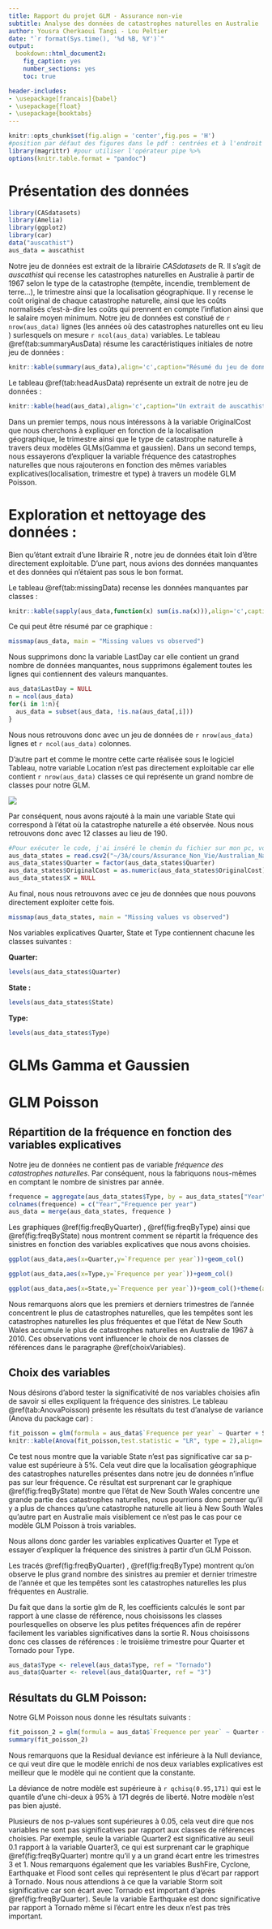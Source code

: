 ```yaml
---
title: Rapport du projet GLM - Assurance non-vie
subtitle: Analyse des données de catastrophes naturelles en Australie
author: Yousra Cherkaoui Tangi - Lou Peltier 
date: "`r format(Sys.time(), '%d %B, %Y')`"
output:   
  bookdown::html_document2:
    fig_caption: yes
    number_sections: yes
    toc: true

header-includes:
- \usepackage[francais]{babel}
- \usepackage{float}
- \usepackage{booktabs}
---
```


```r
knitr::opts_chunk$set(fig.align = 'center',fig.pos = 'H')
#position par défaut des figures dans le pdf : centrées et à l'endroit où on les construit
library(magrittr) #pour utiliser l'opérateur pipe %>%
options(knitr.table.format = "pandoc") 
```

# Présentation des données

```r
library(CASdatasets)
library(Amelia)
library(ggplot2)
library(car)
data("auscathist")
aus_data = auscathist
```

Notre jeu de données est extrait de la librairie *CASdatasets* de R. Il s'agit de *auscathist* qui recense les catastrophes naturelles en Australie à partir de 1967 selon le type de la catastrophe (tempête, incendie, tremblement de terre...), le trimestre ainsi que la localisation géographique. Il y recense le coût original de chaque catastrophe naturelle, ainsi que les coûts normalisés c'est-à-dire les coûts qui prennent en compte l'inflation ainsi que le salaire moyen minimum. Notre jeu de données est constiué de `r nrow(aus_data)` lignes (les années où des catastrophes naturelles ont eu lieu )  surlesquels on mesure `r ncol(aus_data)` variables. Le tableau \@ref(tab:summaryAusData) résume les caractéristiques initiales de notre jeu de données : 

```r
knitr::kable(summary(aus_data),align='c',caption="Résumé du jeu de données initial auscathist",booktabs=T)
```

\bigskip

Le tableau \@ref(tab:headAusData) représente un extrait de notre jeu de données : 

\bigskip

```r
knitr::kable(head(aus_data),align='c',caption="Un extrait de auscathist",booktabs=T)
```

Dans un premier temps, nous nous intéressons à la variable OriginalCost que nous cherchons à expliquer en fonction de la localisation géographique, le trimestre ainsi que le type de catastrophe naturelle à travers deux modèles GLMs(Gamma et gaussien). Dans un second temps, nous essayerons d'expliquer la variable fréquence des catastrophes naturelles que nous rajouterons en fonction des mêmes variables explicatives(localisation, trimestre et type) à travers un modèle GLM Poisson. 

# Exploration et nettoyage des données : 

Bien qu'étant extrait d'une librairie R , notre jeu de données était loin d'être directement exploitable. D'une part, nous avions des données manquantes et des données qui n'étaient pas sous le bon format.

\bigskip

Le tableau \@ref(tab:missingData) recense les données manquantes par classes : 

```r
knitr::kable(sapply(aus_data,function(x) sum(is.na(x))),align='c',caption="Données manquantes",booktabs=T)
```

Ce qui peut être résumé par ce graphique : 

```r
missmap(aus_data, main = "Missing values vs observed")
```

Nous supprimons donc la variable LastDay car elle contient un grand nombre de données manquantes, nous supprimons également toutes les lignes qui contiennent des valeurs manquantes. 

```r
aus_data$LastDay = NULL
n = ncol(aus_data)
for(i in 1:n){
  aus_data = subset(aus_data, !is.na(aus_data[,i]))
}
```

Nous nous retrouvons donc avec un jeu de données de `r nrow(aus_data)` lignes  et `r ncol(aus_data)` colonnes. 

D'autre part et comme le montre cette carte réalisée sous le logiciel Tableau, notre variable Location n'est pas directement exploitable car elle contient `r nrow(aus_data)` classes ce qui représente un grand nombre de classes pour notre GLM.

![](Fréquence des sinistres en Australie de 1967 à 2010.png)

Par conséquent, nous avons rajouté à la main une variable State qui correspond à l'état où la catastrophe naturelle a été observée. Nous nous retrouvons donc avec 12 classes au lieu de 190. 


```r
#Pour exécuter le code, j'ai inséré le chemin du fichier sur mon pc, vous pourriez utiliser file.choose() 
aus_data_states = read.csv2("~/3A/cours/Assurance_Non_Vie/Australian_Natural_Catastrophes/data/aus_data_states.csv", sep = ",")
aus_data_states$Quarter = factor(aus_data_states$Quarter)
aus_data_states$OriginalCost = as.numeric(aus_data_states$OriginalCost)
aus_data_states$X = NULL

```

Au final, nous nous retrouvons avec ce jeu de données que nous pouvons directement exploiter cette fois. 

```r
missmap(aus_data_states, main = "Missing values vs observed")
```

\bigskip
Nos variables explicatives Quarter, State et Type contiennent chacune les classes suivantes :
\bigskip

**Quarter: **

```r
levels(aus_data_states$Quarter)
```

**State : **

```r
levels(aus_data_states$State)
```

**Type: ** 

```r
levels(aus_data_states$Type)
```


# GLMs Gamma et Gaussien 

# GLM Poisson 

## Répartition de la fréquence en fonction des variables explicatives 

Notre jeu de données ne contient pas de variable *fréquence des catastrophes naturelles*. Par conséquent, nous la fabriquons nous-mêmes en comptant le nombre de sinistres par année. 

```r
frequence = aggregate(aus_data_states$Type, by = aus_data_states["Year"], FUN = length)
colnames(frequence) = c("Year","Frequence per year")
aus_data = merge(aus_data_states, frequence )
```

Les graphiques \@ref(fig:freqByQuarter) , \@ref(fig:freqByType) ainsi que \@ref(fig:freqByState) nous montrent comment se répartit la fréquence des sinistres en fonction des variables explicatives que nous avons choisies.

```r
ggplot(aus_data,aes(x=Quarter,y=`Frequence per year`))+geom_col()
```



```r
ggplot(aus_data,aes(x=Type,y=`Frequence per year`))+geom_col()
```


```r
ggplot(aus_data,aes(x=State,y=`Frequence per year`))+geom_col()+theme(axis.text.x=element_text(angle=90))
```

Nous remarquons alors que les premiers et derniers trimestres de l'année concentrent le plus de catastrophes naturelles, que les tempêtes sont les catastrophes naturelles les plus fréquentes et que l'état de New South Wales accumule le plus de catastrophes naturelles en Australie de 1967 à 2010. Ces observations vont influencer le choix de nos classes de références dans le paragraphe \@ref(choixVariables).

\bigskip

## Choix des variables {#choixVariables}

Nous désirons d'abord tester la significativité de nos variables choisies afin de savoir si elles expliquent la fréquence des sinistres. Le tableau \@ref(tab:AnovaPoisson) présente les résultats du test d'analyse de variance (Anova du package car) : 

```r
fit_poisson = glm(formula = aus_data$`Frequence per year` ~ Quarter + State + Type , data = aus_data, family = poisson )
knitr::kable(Anova(fit_poisson,test.statistic = "LR", type = 2),align='c',caption="Sortie Anova poisson",booktabs=T)
```

Ce test nous montre que la variable State n'est pas significative car sa p-value est supérieure à 5%. Cela veut dire que la localisation géographique des catastrophes naturelles présentes dans notre jeu de données n'influe pas sur leur fréquence. Ce résultat est surprenant car le graphique \@ref(fig:freqByState) montre que l'état de New South Wales concentre une grande partie des catastrophes naturelles, nous pourrions donc penser qu'il y a plus de chances qu'une catastrophe naturelle ait lieu à New South Wales qu'autre part en Australie mais visiblement ce n'est pas le cas pour ce modèle GLM Poisson à trois variables.

\bigskip

Nous allons donc garder les variables explicatives Quarter et Type et essayer d'expliquer la fréquence des sinistres à partir d'un GLM Poisson. 

Les tracés \@ref(fig:freqByQuarter) , \@ref(fig:freqByType) montrent qu'on observe le plus grand nombre des sinistres au premier et dernier trimestre de l'année et que les tempêtes sont les catastrophes naturelles les plus fréquentes en Australie.

\bigskip

Du fait que dans la sortie glm de R, les coefficients calculés le sont par rapport à une classe de référence, nous choisissons les classes pourlesquelles on observe les plus petites fréquences afin de repérer facilement les variables significatives dans la sortie R. Nous choisissons donc ces classes de références : le troisième trimestre pour Quarter et Tornado pour Type.

```r
aus_data$Type <- relevel(aus_data$Type, ref = "Tornado")
aus_data$Quarter <- relevel(aus_data$Quarter, ref = "3")
```



## Résultats du GLM Poisson: 

Notre GLM Poisson nous donne les résultats suivants : 

```r
fit_poisson_2 = glm(formula = aus_data$`Frequence per year` ~ Quarter + Type , data = aus_data, family = poisson )
summary(fit_poisson_2)
```


Nous remarquons que la Residual deviance est inférieure à la Null deviance, ce qui veut dire que le modèle enrichi de nos deux variables explicatives est meilleur que le modèle qui ne contient que la constante. 

\bigskip

La déviance de notre modèle est supérieure à `r qchisq(0.95,171) ` qui est le quantile d'une chi-deux à 95% à 171 degrés de liberté. Notre modèle n'est pas bien ajusté.

\bigskip
Plusieurs de nos p-values sont supérieures à 0.05, cela veut dire que nos variables ne sont pas significatives par rapport aux classes de références choisies. Par exemple, seule la variable Quarter2 est significative au seuil 0.1 rapport à la variable Quarter3, ce qui est surprenant car le graphique \@ref(fig:freqByQuarter) montre qu'il y a un grand écart entre les trimestres 3 et 1. Nous remarquons également que les variables BushFire, Cyclone, Earthquake et Flood sont celles qui représentent le plus d'écart par rapport à Tornado. Nous nous attendions à ce que la variable Storm soit significative car son écart avec Tornado est important d'après \@ref(fig:freqByQuarter). Seule la variable Earthquake est donc significative par rapport à Tornado même si l'écart entre les deux n'est pas très important. 


